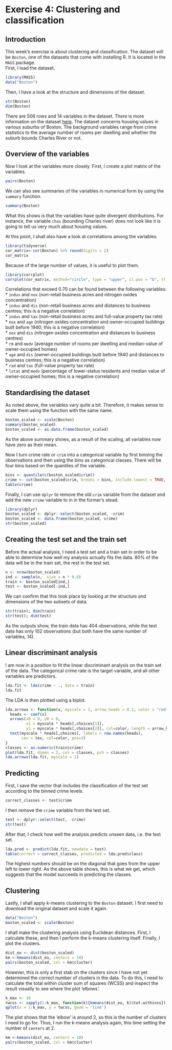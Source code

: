 # Exercise 4: Clustering and classification  

## Introduction  

This week's exercise is about clustering and classification. The dataset will be `Boston`, one of the datasets that come with installing R. It is located in the `MASS` package.  
First, I load the dataset.  
```r
library(MASS)
data("Boston")
```

Then, I have a look at the structure and dimensions of the dataset.  
```r
str(Boston)
dim(Boston)
```

There are 506 rows and 14 variables in the dataset. There is more information on the dataset [here](https://stat.ethz.ch/R-manual/R-devel/library/MASS/html/Boston.html). The dataset concerns housing values in various suburbs of Boston. The background variables range from crime statistics to the average number of rooms per dwelling and whether the suburb bounds Charles River or not.  

## Overview of the variables  

Now I look at the variables more closely. First, I create a plot matrix of the variables.  

```r
pairs(Boston)
```

We can also see summaries of the variables in numerical form by using the `summary` function.

```r
summary(Boston)
```

What this shows is that the variables have quite divergent distributions. For instance, the variable `chas` (bounding Charles river) does not look like it is going to tell us very much about housing values.

At this point, I shall also have a look at correlations among the variables.  

```r
library(tidyverse)
cor_matrix<-cor(Boston) %>% round(digits = 2)
cor_matrix
```

Because of the large number of values, it is useful to plot them.  

```r
library(corrplot)
corrplot(cor_matrix, method="circle", type = "upper", cl.pos = "b", tl.pos = "d", tl.cex = 0.6)
```

Correlations that exceed 0.70 can be found between the following variables:  
* `indus` and `nox`  (non-retail business acres and nitrogen oxides concentration)  
* `indus` and `dis`  (non-retail business acres and distances to business centres; this is a negative correlation)  
* `indus` and `tax`  (non-retail business acres and full-value property tax rate)  
* `nox` and `age`  (nitrogen oxides concentration and owner-occupied buildings built before 1940; this is a negative correlation)  
* `nox` and `dis`  (nitrogen oxides concentration and distances to business centres)  
* `rm` and `medv`  (average number of rooms per dwelling and median-value of owner-occupied homes)  
* `age` and `dis`  (owner-occupied buildings built before 1940 and distances to business centres; this is a negative correlation)  
* `rad` and `tax`  (full-value property tax rate)  
* `lstat` and `medv`  (percentage of lower-status residents and median value of owner-occupied homes; this is a negative correlation)  

## Standardising the dataset  

As noted above, the variables vary quite a bit. Therefore, it makes sense to scale them using the function with the same name.  

```r
boston_scaled <- scale(Boston)
summary(boston_scaled)
boston_scaled <- as.data.frame(boston_scaled)
```

As the above summary shows, as a result of the scaling, all variables now have zero as their mean.  

Now I turn crime rate or `crim` into a categorical variable by first binning the observations and then using the bins as categorical classes. There will be four bins based on the quantiles of the variable.  

```r
bins <- quantile(c(boston_scaled$crim))
crime <- cut(boston_scaled$crim, breaks = bins, include.lowest = TRUE, label = c("low", "med_low", "med_high", "high"))
table(crime)
```

Finally, I can use `dplyr` to remove the old `crim` variable from the dataset and add the new `crime` variable to in in the former's stead.  

```r
library(dplyr)
boston_scaled <- dplyr::select(boston_scaled, -crim)
boston_scaled <- data.frame(boston_scaled, crime)
str(boston_scaled)
```

## Creating the test set and the train set  

Before the actual analysis, I need a test set and a train set in order to be able to determine how well my analysis actually fits the data. 80% of the data will be in the train set, the rest in the test set.

```r
n <- nrow(boston_scaled)
ind <- sample(n,  size = n * 0.8)
train <- boston_scaled[ind,]
test <- boston_scaled[-ind,]
```

We can confirm that this took place by looking at the structure and dimensions of the two subsets of data.  

```r
str(train); dim(train)
str(test); dim(test)
```

As the outputs show, the train data has 404 observations, while the test data has only 102 observations (but both have the same number of variables, 14).  

## Linear discriminant analysis  

I am now in a position to fit the linear discriminant analysis on the train set of the data. The categorical crime rate is the target variable, and all other variables are predictors.  

```r
lda.fit <- lda(crime ~ ., data = train)
lda.fit
```

The LDA is then plotted using a biplot.  

```r
lda.arrows <- function(x, myscale = 1, arrow_heads = 0.1, color = "red", tex = 0.75, choices = c(1,2)){
  heads <- coef(x)
  arrows(x0 = 0, y0 = 0, 
         x1 = myscale * heads[,choices[1]], 
         y1 = myscale * heads[,choices[2]], col=color, length = arrow_heads)
  text(myscale * heads[,choices], labels = row.names(heads), 
       cex = tex, col=color, pos=3)
}
classes <- as.numeric(train$crime)
plot(lda.fit, dimen = 2, col = classes, pch = classes)
lda.arrows(lda.fit, myscale = 1)
```

## Predicting  

First, I save the vector that includes the classification of the test set according to the binned crime levels.  

```r
correct_classes <- test$crime
```

I then remove the `crime` variable from the test set.  

```r
test <- dplyr::select(test, -crime)
str(test)
```

After that, I check how well the analysis predicts unseen data, i.e. the test set.  

```r
lda.pred <- predict(lda.fit, newdata = test)
table(correct = correct_classes, predicted = lda.pred$class)
```

The highest numbers should be on the diagonal that goes from the upper left to lower right. As the above table shows, this is what we get, which suggests that the model succeeds in predicting the classes.  

## Clustering  

Lastly, I shall apply k-means clustering to the `Boston` dataset. I first need to download the original dataset and scale it again.  

```r
data("Boston")
boston_scaled <- scale(Boston)
```

I shall make the clustering analysis using Euclidean distances. First, I calculate these, and then I perform the k-means clustering itself. Finally, I plot the clusters.  

```r
dist_eu <- dist(boston_scaled)
km <-kmeans(dist_eu, centers = 10)
pairs(boston_scaled, col = km$cluster)
```

However, this is only a first stab on the clusters since I have not yet determined the correct number of clusters in the data. To do this, I need to calculate the total within cluster sum of squares (WCSS) and inspect the result visually to see where the plot 'elbows'.  

```r
k_max <- 10
twcss <- sapply(1:k_max, function(k){kmeans(dist_eu, k)$tot.withinss})
qplot(x = 1:k_max, y = twcss, geom = 'line')
```

The plot shows that the 'elbow' is around 2, so this is the number of clusters I need to go for. Thus, I run the k-means analysis again, this time setting the number of `centers` at 2.  

```r
km <-kmeans(dist_eu, centers = 10)
pairs(boston_scaled, col = km$cluster)
```
